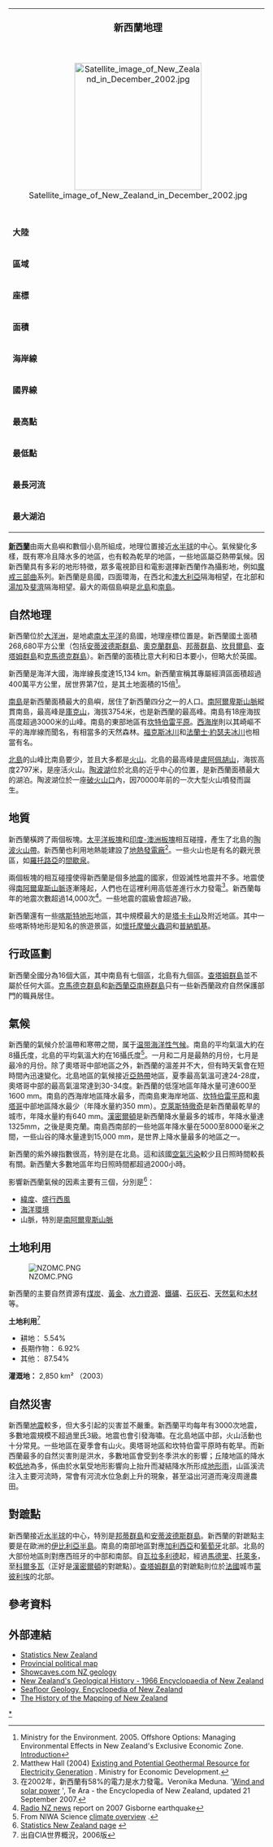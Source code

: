 {{noteTA |G1=Earthquake|G2=Toponym}}
{| class="toccolours" style="float: right; margin-left: 2em; width: 20em; font-size: 90%;" cellspacing="3"
|-
| colspan="2" style="text-align: center; font-size: larger;" | '''新西蘭地理'''
|-
| colspan="2" style="padding: 1em 0; text-align: center;" | [[Image:Satellite_image_of_New_Zealand_in_December_2002.jpg|250px]]
|- style="vertical-align: top;"
|'''大陸'''
|style="padding-right: 1em;" | [[西兰大陆|西兰大陆]]
|- style="vertical-align: top;"
|'''區域'''
|style="padding-right: 1em;" | [[大洋洲|大洋洲]]
|- style="vertical-align: top;"
|'''座標'''
|style="padding-right: 1em;" | {{coord|41|S|174|E|type:country}}
|- style="vertical-align: top;"
|'''面積'''
|style="padding-right: 1em;" | [[國家面積列表|第76位]]<br>267,710 平方公里<br>103,738 平方英里<br>97.9% 地面<br>2.1% 水域
|- style="vertical-align: top;"
|'''海岸線'''
|style="padding-right: 1em;" | 15,134公里<br>9,398英里
|- style="vertical-align: top;"
|'''國界線'''
|style="padding-right: 1em;" | 0 km
|- style="vertical-align: top;"
|'''最高點'''
|style="padding-right: 1em;" | [[庫克山|庫克山]]<br> 3,754 m (12,316 ft)
|- style="vertical-align: top;"
|'''最低點'''
|style="padding-right: 1em;" | 泰伊里平原<br> -2 m
|- style="vertical-align: top;"
|'''最長河流'''
|style="padding-right: 1em;" | [[懷卡托河|懷卡托河]]
|- style="vertical-align: top;"
|'''最大湖泊'''
|style="padding-right: 1em;" | [[陶波湖|陶波湖]]
|}

'''[[新西蘭|新西蘭]]'''由兩大島嶼和數個小島所組成，地理位置接近[[水半球|水半球]]的中心。氣候變化多樣，既有寒冷且降水多的地區，也有較為乾旱的地區，一些地區屬亞熱帶氣候。因新西蘭具有多彩的地形特徵，眾多電視節目和電影選擇新西蘭作為攝影地，例如[[魔戒三部曲|魔戒三部曲]]系列。新西蘭是島國，四面環海，在西北和[[澳大利亞|澳大利亞]]隔海相望，在北部和[[湯加|湯加]]及[[斐濟|斐濟]]隔海相望。最大的兩個島嶼是[[北島|北島]]和[[南島|南島]]。

==自然地理==
新西蘭位於[[大洋洲|大洋洲]]，是地處[[太平洋|南太平洋]]的島國，地理座標位置是{{coord|41|S|174|E|type:country}}。新西蘭國土面積268,680平方公里（包括[[安蒂波德斯群島|安蒂波德斯群島]]、[[奧克蘭群島|奧克蘭群島]]、[[邦蒂群島|邦蒂群島]]、[[坎貝爾島|坎貝爾島]]、[[查塔姆群島|查塔姆群島]]和[[克馬德克群島|克馬德克群島]]）。新西蘭的面積比意大利和日本要小，但略大於英國。

新西蘭是海洋大國，海岸線長度達15,134 km。新西蘭宣稱其專屬經濟區面積超過400萬平方公里，居世界第7位，是其土地面積的15倍<ref>Ministry for the Environment. 2005. Offshore Options: Managing Environmental Effects in New Zealand's Exclusive Economic Zone. [http://www.mfe.govt.nz/publications/water/offshore-options-jun05/html/page3.html Introduction]{{dead link|date=2017年12月 |bot=InternetArchiveBot |fix-attempted=yes }}</ref>。

[[南島|南島]]是新西蘭面積最大的島嶼，居住了新西蘭四分之一的人口。[[南阿爾卑斯山脈|南阿爾卑斯山脈]]縱貫南島，最高峰是[[庫克山|庫克山]]，海拔3754米，也是新西蘭的最高峰。南島有18座海拔高度超過3000米的山峰。南島的東部地區有[[坎特伯雷平原|坎特伯雷平原]]。[[西岸大區|西海岸]]則以其崎嶇不平的海岸線而聞名，有相當多的天然森林。[[福克斯冰川|福克斯冰川]]和[[法蘭士·約瑟夫冰川|法蘭士·約瑟夫冰川]]也相當有名。

[[北島|北島]]的山峰比南島要少，並且大多都是[[火山|火山]]。北島的最高峰是[[盧阿佩胡山|盧阿佩胡山]]，海拔高度2797米，是座活火山。[[陶波湖|陶波湖]]位於北島的近乎中心的位置，是新西蘭面積最大的湖泊。陶波湖位於一座[[破火山口|破火山口]]內，因70000年前的一次大型火山噴發而誕生。

==地質==
新西蘭橫跨了兩個板塊。[[太平洋板塊|太平洋板塊]]和[[印度-澳洲板塊|印度-澳洲板塊]]相互碰撞，產生了北島的[[陶波火山帶|陶波火山帶]]。新西蘭也利用地熱能建設了[[地熱發電廠|地熱發電廠]]<ref>Matthew Hall (2004) [http://www.med.govt.nz/upload/24445/geothermal.pdf Existing and Potential Geothermal Resource for Electricity Generation] {{Wayback|url=http://www.med.govt.nz/upload/24445/geothermal.pdf |date=20111016210414 }}. Ministry for Economic Development.</ref>。一些火山也是有名的觀光景區，如[[羅托路亞|羅托路亞]]的[[間歇泉|間歇泉]]。 

兩個板塊的相互碰撞使得新西蘭是個多[[地震|地震]]的國家，但毀滅性地震并不多。地震使得[[南阿爾卑斯山脈|南阿爾卑斯山脈]]逐漸隆起，人們也在這裡利用高低差進行水力發電<ref>在2002年，新西蘭有58%的電力是水力發電。Veronika Meduna. '[http://www.TeAra.govt.nz/EarthSeaAndSky/ClimateAndAtmosphere/WindAndSolarPower/en Wind and solar power] {{webarchive|url=https://web.archive.org/web/20070819125921/http://www.teara.govt.nz/EarthSeaAndSky/ClimateAndAtmosphere/WindAndSolarPower/en |date=2007-08-19 }}', Te Ara - the Encyclopedia of New Zealand, updated 21 September 2007.</ref>。新西蘭每年的地震次數超過14,000次<ref>[http://www.radionz.co.nz/news/latest/200712211308/building_checks_continue_after_gisborne_earthquake Radio NZ news] {{webarchive|url=https://web.archive.org/web/20120127063516/http://www.radionz.co.nz/news/latest/200712211308/building_checks_continue_after_gisborne_earthquake |date=2012-01-27 }} report on 2007 Gisborne earthquake</ref>。一些地震的震級會超過7級。

新西蘭還有一些[[喀斯特地形|喀斯特地形]]地區，其中規模最大的是[[塔卡卡山|塔卡卡山]]及附近地區。其中一些喀斯特地形是知名的旅遊景區，如[[懷托摩螢火蟲洞|懷托摩螢火蟲洞]]和[[普納凱基|普納凱基]]。

==行政區劃==
{{main|新西蘭行政區劃}}

新西蘭全國分為16個大區，其中南島有七個區，北島有九個區。[[查塔姆群島|查塔姆群島]]並不屬於任何大區。[[克馬德克群島|克馬德克群島]]和[[新西蘭亞南極群島|新西蘭亞南極群島]]只有一些新西蘭政府自然保護部門的職員居住。

==氣候==
新西蘭的氣候介於溫帶和寒帶之間，属于[[温带海洋性气候|温带海洋性气候]]。南島的平均氣溫大約在8攝氏度，北島的平均氣溫大約在16攝氏度<ref>From NIWA Science [http://www.niwascience.co.nz/edu/resources/climate/overview/ climate overview] {{Wayback|url=http://www.niwascience.co.nz/edu/resources/climate/overview/ |date=20070118211649 }}.</ref>。一月和二月是最熱的月份，七月是最冷的月份。除了奧塔哥中部地區之外，新西蘭的溫差并不大，但有時天氣會在短時間內迅速變化。北島地區的氣候接近[[亞熱帶|亞熱帶]]地區，夏季最高氣溫可達24-28度，奧塔哥中部的最高氣溫常達到30-34度。新西蘭的低窪地區年降水量可達600至1600 mm。南島的西海岸地區降水最多，而南島東海岸地區、[[坎特伯雷平原|坎特伯雷平原]]和[[奧塔哥|奧塔哥]]中部地區降水最少（年降水量約350 mm）。[[克萊斯特徹奇|克萊斯特徹奇]]是新西蘭最乾旱的城市，年降水量約有640 mm。[[漢密爾頓_(新西蘭)|漢密爾頓]]是新西蘭降水量最多的城市，年降水量達1325mm，之後是奧克蘭。南島西南部的一些地區年降水量在5000至8000毫米之間，一些山谷的降水量達到15,000 mm，是世界上降水量最多的地區之一。

新西蘭的紫外線指數很高，特別是在北島。這和該國[[空氣污染|空氣污染]]較少且日照時間較長有關。新西蘭大多數地區年均日照時間都超過2000小時。

影響新西蘭氣候的因素主要有三個，分別是<ref>[http://www2.stats.govt.nz/domino/external/web/nzstories.nsf/0/38785455f46e0195cc256b1e007b6b0e?OpenDocument Statistics New Zealand page] {{webarchive|url=https://web.archive.org/web/20120211132733/http://www2.stats.govt.nz/domino/external/web/nzstories.nsf/0/38785455f46e0195cc256b1e007b6b0e?OpenDocument |date=2012-02-11 }}</ref>：
* [[緯度|緯度]]、[[盛行西風|盛行西風]]
* [[海洋環境|海洋環境]]
* 山脈，特別是[[南阿爾卑斯山脈|南阿爾卑斯山脈]]

==土地利用==
[[File:NZOMC.PNG|thumb]]

新西蘭的主要自然資源有[[煤炭|煤炭]]、[[黃金|黃金]]、[[水力資源|水力資源]]、[[鐵礦|鐵礦]]、[[石灰石|石灰石]]、[[天然氣|天然氣]]和[[木材|木材]]等。

'''土地利用'''<ref>出自CIA世界概況，2006版</ref>
* 耕地： 5.54%
* 長期作物： 6.92%
* 其他： 87.54%

'''灌溉地：''' 2,850 km² （2003）

==自然災害==
新西蘭[[地震|地震]]較多，但大多引起的災害並不嚴重。新西蘭平均每年有3000次地震，多數地震規模不超過里氏3級。地震也會引發海嘯。在北島地區中部，火山活動也十分常見。一些地區在夏季會有山火。奧塔哥地區和坎特伯雷平原時有乾旱。而新西蘭最多的自然災害則是洪水，多數地區會受到冬季洪水的影響；丘陵地區的降水較[[低地|低地]]為多，係由於水氣受地形影響向上抬升而凝結降水所形成[[地形雨|地形雨]]，山區溪流注入主要河流時，常會有河流水位急劇上升的現象，甚至溢出河道而淹沒周邊農田。

==對蹠點==
新西蘭接近[[水半球|水半球]]的中心，特別是[[邦蒂群島|邦蒂群島]]和[[安蒂波德斯群島|安蒂波德斯群島]]。新西蘭的對蹠點主要是在歐洲的[[伊比利亞半島|伊比利亞半島]]。南島的南部地區對應[[加利西亞_(西班牙)|加利西亞]]和[[葡萄牙|葡萄牙]]北部。北島的大部份地區則對應西班牙的中部和南部。自[[瓦拉多利德|瓦拉多利德]]起，經過[[馬德里|馬德里]]、[[托萊多|托萊多]]，至[[科爾多瓦(西班牙)|科爾多瓦]]（正好是[[漢密爾頓_(新西蘭)|漢密爾頓]]的對蹠點）。[[查塔姆群島|查塔姆群島]]的對蹠點則位於[[法國|法國]]城市[[蒙彼利埃|蒙彼利埃]]的北部。

==參考資料==
{{reflist|2}}

==外部連結==
* [http://www.stats.govt.nz/ Statistics New Zealand] {{Wayback|url=http://www.stats.govt.nz/ |date=20110226234248 }}
* [https://web.archive.org/web/20071001031624/http://www.world-gazetteer.com/s/s_nz.htm Provincial political map]
* [https://web.archive.org/web/20061102152454/http://www.showcaves.com/english/nz/Geology.html Showcaves.com NZ geology]
* [http://www.teara.govt.nz/1966/G/GeologyNewZealandsGeologicalHistory/Introduction/en New Zealand's Geological History - 1966 Encyclopaedia of New Zealand] {{Wayback|url=http://www.teara.govt.nz/1966/G/GeologyNewZealandsGeologicalHistory/Introduction/en |date=20090427160454 }}
* [http://www.teara.govt.nz/EarthSeaAndSky/OceanStudyAndConservation/SeaFloorGeology/2/en Seafloor Geology, Encyclopedia of New Zealand] {{Wayback|url=http://www.teara.govt.nz/EarthSeaAndSky/OceanStudyAndConservation/SeaFloorGeology/2/en |date=20090228101608 }}
* [https://web.archive.org/web/20100209090151/http://www.kunstpedia.com/articles/501/1/The-History-of-the-Mapping-of-New-Zealand/Page1.html The History of the Mapping of New Zealand]

[[Category:紐西蘭地理|*]]